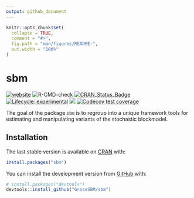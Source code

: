```yaml
---
output: github_document
---
```


<!-- README.md is generated from README.Rmd. Please edit that file -->

```r
knitr::opts_chunk$set(
  collapse = TRUE,
  comment = "#>",
  fig.path = "man/figures/README-",
  out.width = "100%"
)
```

# sbm

<!-- badges: start -->
[![website](https://github.com/GrossSBM/sbm/workflows/pkgdown/badge.svg)](https://grosssbm.github.io/sbm/)
![R-CMD-check](https://github.com/GrossSBM/sbm/workflows/R-CMD-check/badge.svg?branch=master)
[![CRAN_Status_Badge](http://www.r-pkg.org/badges/version/sbm)](https://cran.r-project.org/package=sbm)
[![Lifecycle: experimental](https://img.shields.io/badge/lifecycle-experimental-orange.svg)](https://lifecycle.r-lib.org/articles/stages.html#experimental)
[![](https://img.shields.io/github/last-commit/grossSBM/sbm.svg)](https://github.com/GrossSBM/sbm/commits/master)
[![Codecov test coverage](https://codecov.io/gh/GrossSBM/sbm/branch/master/graph/badge.svg)](
https://app.codecov.io/gh/GrossSBM/sbm?branch=master)
<!-- badges: end -->

The goal of the package `sbm` is to regroup into a unique framework tools for estimating and manipulating variants of the stochastic blockmodel.

## Installation

The last stable version is available on [CRAN](https://CRAN.R-project.org/package=sbm ) with:

``` r
install.packages("sbm")
```

You can install the development version from [GitHub](https://github.com/) with:

``` r
# install.packages("devtools")
devtools::install_github("GrossSBM/sbm")
```
